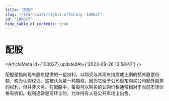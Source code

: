```yaml
---
title: "配股"
slug: "/learn/wiki/rights-offering--100027"
id: "100027"
hide_table_of_contents: true
---
```



# 配股

<ArticleMeta id={100027} updatedAt={'2023-09-26 13:58:47'} />
<div className='border-solid border-b border-t-0 my-4 border-[var(--ifm-color-gray-300)]' />

配股是指向现有股东提供的一组权利，以购买与其现有持股成比例的额外股票份额，称为认购权证。这被认为是一种期权，因为它给予公司股东购买公司额外股票的权利，但并非义务。在配股中，每股可以购买的认购价格通常相对于当前市场价格有折扣。权利通常是可转让的，允许持有人在公开市场上出售。
